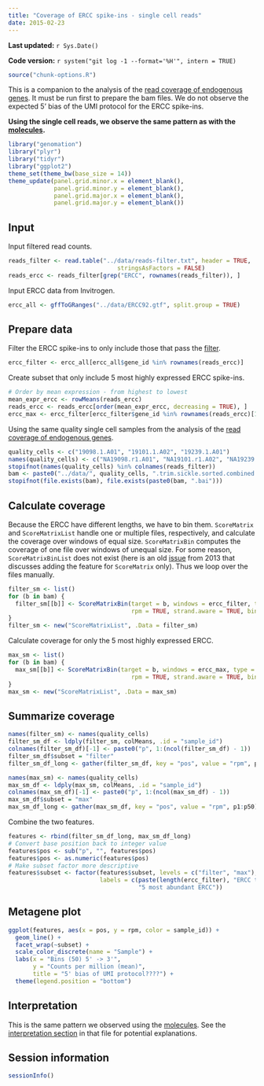 ```yaml
---
title: "Coverage of ERCC spike-ins - single cell reads"
date: 2015-02-23
---
```


**Last updated:** `r Sys.Date()`

**Code version:** `r system("git log -1 --format='%H'", intern = TRUE)`

```r
source("chunk-options.R")
```

This is a companion to the analysis of the [read coverage of endogenous genes][endo].
It must be run first to prepare the bam files.
We do not observe the expected 5' bias of the UMI protocol for the ERCC spike-ins.

**Using the single cell reads, we observe the same pattern as with the [molecules](coverage-ercc.html).**

[endo]: coverage-endogenous-reads.html

```r
library("genomation")
library("plyr")
library("tidyr")
library("ggplot2")
theme_set(theme_bw(base_size = 14))
theme_update(panel.grid.minor.x = element_blank(),
             panel.grid.minor.y = element_blank(),
             panel.grid.major.x = element_blank(),
             panel.grid.major.y = element_blank())
```

## Input

Input filtered read counts.

```r
reads_filter <- read.table("../data/reads-filter.txt", header = TRUE,
                               stringsAsFactors = FALSE)
reads_ercc <- reads_filter[grep("ERCC", rownames(reads_filter)), ]
```

Input ERCC data from Invitrogen.

```r
ercc_all <- gffToGRanges("../data/ERCC92.gtf", split.group = TRUE)
```

## Prepare data

Filter the ERCC spike-ins to only include those that pass the [filter](filter.html).

```r
ercc_filter <- ercc_all[ercc_all$gene_id %in% rownames(reads_ercc)]
```

Create subset that only include 5 most highly expressed ERCC spike-ins.

```r
# Order by mean expression - from highest to lowest
mean_expr_ercc <- rowMeans(reads_ercc)
reads_ercc <- reads_ercc[order(mean_expr_ercc, decreasing = TRUE), ]
ercc_max <- ercc_filter[ercc_filter$gene_id %in% rownames(reads_ercc)[1:5]]
```

Using the same quality single cell samples from the analysis of the [read coverage of endogenous genes][endo].

```r
quality_cells <- c("19098.1.A01", "19101.1.A02", "19239.1.A01")
names(quality_cells) <- c("NA19098.r1.A01", "NA19101.r1.A02", "NA19239.r1.A01")
stopifnot(names(quality_cells) %in% colnames(reads_filter))
bam <- paste0("../data/", quality_cells, ".trim.sickle.sorted.combined.bam")
stopifnot(file.exists(bam), file.exists(paste0(bam, ".bai")))
```

## Calculate coverage

Because the ERCC have different lengths, we have to bin them.
`ScoreMatrix` and `ScoreMatrixList` handle one or multiple files, respectively, and calculate the coverage over windows of equal size.
`ScoreMatrixBin` computes the coverage of one file over windows of unequal size.
For some reason, `ScoreMatrixBinList` does not exist (here is an old [issue][bin-issue] from 2013 that discusses adding the feature for `ScoreMatrix` only).
Thus we loop over the files manually.

[bin-issue]: https://github.com/BIMSBbioinfo/genomation/issues/17

```r
filter_sm <- list()
for (b in bam) {
  filter_sm[[b]] <- ScoreMatrixBin(target = b, windows = ercc_filter, type = "bam",
                                   rpm = TRUE, strand.aware = TRUE, bin.num = 50)
}
filter_sm <- new("ScoreMatrixList", .Data = filter_sm)
```

Calculate coverage for only the 5 most highly expressed ERCC.

```r
max_sm <- list()
for (b in bam) {
  max_sm[[b]] <- ScoreMatrixBin(target = b, windows = ercc_max, type = "bam",
                                   rpm = TRUE, strand.aware = TRUE, bin.num = 50)
}
max_sm <- new("ScoreMatrixList", .Data = max_sm)
```

## Summarize coverage

```r
names(filter_sm) <- names(quality_cells)
filter_sm_df <- ldply(filter_sm, colMeans, .id = "sample_id")
colnames(filter_sm_df)[-1] <- paste0("p", 1:(ncol(filter_sm_df) - 1))
filter_sm_df$subset = "filter"
filter_sm_df_long <- gather(filter_sm_df, key = "pos", value = "rpm", p1:p50)
```

```r
names(max_sm) <- names(quality_cells)
max_sm_df <- ldply(max_sm, colMeans, .id = "sample_id")
colnames(max_sm_df)[-1] <- paste0("p", 1:(ncol(max_sm_df) - 1))
max_sm_df$subset = "max"
max_sm_df_long <- gather(max_sm_df, key = "pos", value = "rpm", p1:p50)
```

Combine the two features.

```r
features <- rbind(filter_sm_df_long, max_sm_df_long)
# Convert base position back to integer value
features$pos <- sub("p", "", features$pos)
features$pos <- as.numeric(features$pos)
# Make subset factor more descriptive
features$subset <- factor(features$subset, levels = c("filter", "max"),
                          labels = c(paste(length(ercc_filter), "ERCC that pass expression filter"),
                                     "5 most abundant ERCC"))
```

## Metagene plot

```r
ggplot(features, aes(x = pos, y = rpm, color = sample_id)) +
  geom_line() +
  facet_wrap(~subset) + 
  scale_color_discrete(name = "Sample") +
  labs(x = "Bins (50) 5' -> 3'",
       y = "Counts per million (mean)",
       title = "5' bias of UMI protocol????") +
  theme(legend.position = "bottom")
```

## Interpretation

This is the same pattern we observed using the [molecules](coverage-ercc.html).
See the [interpretation section](coverage-ercc.html#interpretation) in that file for potential explanations.

## Session information

```r
sessionInfo()
```
